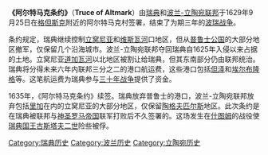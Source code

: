 '''《阿尔特马克条约》'''（'''Truce of Altmark'''）由[[瑞典|瑞典]]和[[波兰-立陶宛联邦|波兰-立陶宛联邦]]于1629年9月25日在[[格但斯克|格但斯克]]附近的阿尔特马克村签署，结束了为期三年的[[波瑞战争_(1626年-1629年)|波瑞战争]]。

条约规定，瑞典继续控制[[立窝尼亚|立窝尼亚]]和[[维斯瓦河|维斯瓦河]]口地区，但从[[普鲁士公国|普鲁士公国]]的大部分地区撤军，仅保留几个沿海城市。波兰-立陶宛联邦夺回瑞典自1625年入侵以来占据的土地。立窝尼亚[[道加瓦河|道加瓦河]]以北地区被割让给瑞典，但其东南部分仍由联邦统治。瑞典将分得未来六年内联邦三分之二的港口航运费，这些港口包括[[但泽|但泽]]和[[埃尔布隆格|埃尔布隆格]]等。这笔航运费为瑞典参与[[三十年战争|三十年战争]]提供了资金。

1635年，《阿尔特马克条约》续签。瑞典放弃普鲁士的港口，波兰-立陶宛联邦放弃包括[[里加|里加]]在内的立窝尼亚的大部分地区，仅保留[[陶格夫匹尔斯|陶格夫匹尔斯]]地区。此次条约是在瑞典被联邦与[[神圣罗马帝国|神圣罗马帝国]]联军打败后不久签署的。这场发生在[[什图姆|什图姆]]的战役使[[瑞典国王|瑞典国王]][[古斯塔夫二世|古斯塔夫二世]]险些被俘。

{{Sweden-stub}}
{{Poland-stub}}
{{Lithuania-stub}}

[[Category:瑞典历史|Category:瑞典历史]]
[[Category:波兰历史|Category:波兰历史]]
[[Category:立陶宛历史|Category:立陶宛历史]]
